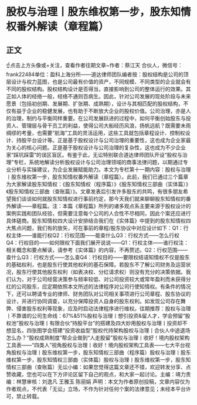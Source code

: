 # 股权与治理丨股东维权第一步，股东知情权番外解读（章程篇）
## 正文
☝点击上方头像或+关注，查看作者往期文章~作者：蔡江天 合伙人，微信号：frank22484单位：盈科上海分所——道达律师团队编者按：股权结构是公司的顶层设计与权力蓝图，也是公司最有价值的资产，不同规模、不同类型的企业就会有不同的股权结构。股权结构设计是否得当，直接影响到公司的整体运行的效果。其正如人体的经络一般，经络不通则百病生。因此，针对公司发展的现处阶段与未来愿景（包括初创期、发展期、扩张期、成熟期），设计与其相匹配的股权结构，不仅有益于企业的稳健发展，也有助于不断放大企业的股权价值。公司治理，亦是人的治理，制约与平衡同样重要。在公司发展跃进的过程中，如何平衡创始股东与投资人、管理层与骨干员工的利益，使得公司大船经历风浪，扬帆远航？既需要未雨绸缪的考量，也需要“航海”工具的灵活运用，这些工具就包括章程设计、控制权设计、持股平台设计等。正是基于股权设计与公司治理的重要性，这也成为企业家最为关心的核心问题。正是基于股权设计与公司治理的复杂性，这也成为不少企业家“踩坑踩雷”的误区盲区。有鉴于此，无讼特别联合道达律师团队开设“股权与治理”专栏，系统地解读分析股权设计与公司治理领域的商事法律问题，以期通过专业分析与实操建议，为企业发展赋能助力。本文为专栏第十一期内容：股权与治理丨股东维权第一步，股东知情权番外解读（章程篇）。此前，我们已通过三个篇章为大家解读股东知情权：《股东知情权（程序篇）》《股东知情权三部曲（实体篇）》《股东知情权三部曲（查账篇）》。文章发表后引发许多股东的共鸣，有很多朋友希望我们谈谈如何就股东知情权进行事前约定，那今天我们就来聊聊股东知情权的番外解读——章程篇。注：本篇《章程篇》所列的诸多观点系主要来源于股权设计的案例实践和团队经验，但需要注意每个公司的人合性不尽相同，因此个案还应进行具体磋商。股东知情权四大设计安排结合我们在《实体篇》中提到的股东知情权四大焦点问题，我们有的放矢，可在事前的章程/股东协议中对应设计如下：Q1：行权主体——谁能行权Q2：行权范围——能查什么Q3：行权方式——怎么行权Q4：行权目的——如何限权下面我们展开说说——Q1：行权主体——谁行权‍注：相关概念和要点解读，请参考《实体篇》的内容，不再赘述。Q2：行权范围——查什么Q3：行权方式——怎么查Q4：行权目的——要限权结语知情权不仅是股东的基础权利，也是股东行使其他权利的基石保障。若股东不了解公司财务及运营状况，股东行使其他股东权利（如表决权、分红请求权）则没有充分的决策依据。我们认为，对于公司经营决策参与频率较低、对公司投资较大或常年盈利而未获得分红的公司股东，应定期依照本文所述的法律程序对公司行使知情权。有条件的情况下，还可以聘请专业的律师、财务团队对公司相关事项进行公司章程、股东协议的设计，并进行协同调查，以充分保障投资人自身的股东权利。如发现公司存在舞弊、侵害股东权利等现象，应及时启动法律程序进行维权。往期推荐：股权与治理丨不靠谱的公司生命线：67%&51%股权与治理丨想引投资&留人才，学会预留“股权池”股权与治理丨有限合伙“持股平台”的搭建及四大妙用股权与治理丨投资却不想显名，四张图学会搭建“投资收益型”股权代持架构股权与治理丨合伙人中途退场怎么办？“股权成熟制度”帮企业做到“人走股留”股权与治理丨收好！境内股权架构工具表——“四类人”视角​股权与治理丨收好！境内股权架构工具表——七大平台视角股权与治理丨股东维权第一步，股东知情权三部曲（程序篇）股权与治理丨股东维权第一步，股东知情权三部曲（实体篇）股权与治理丨股东维权第一步，股东知情权三部曲（查账篇）无讼小编：如果您觉得这篇文章还不错，欢迎转发分享、点赞收藏，您也可以在下方评论区留下自己的观点，和大家一起讨论。主编：靖力责编：林慧审核：刘逸凡 王雅玉 陈丽娟 声明：本文为作者原创投稿，文章内容仅为作者观点，不代表「无讼」立场，不作为针对任何个案的法律意见；未经本平台许可，禁止转载。